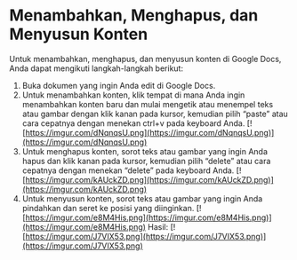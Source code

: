 # Menambahkan, Menghapus, dan Menyusun Konten
Untuk menambahkan, menghapus, dan menyusun konten di Google Docs, Anda dapat
mengikuti langkah-langkah berikut:
1. Buka dokumen yang ingin Anda edit di Google Docs.
2. Untuk menambahkan konten, klik tempat di mana Anda ingin menambahkan
konten baru dan mulai mengetik atau menempel teks atau gambar dengan klik kanan
pada kursor, kemudian pilih “paste” atau cara cepatnya dengan menekan ctrl+v pada
keyboard Anda.
[![https://imgur.com/dNqnqsU.png](https://imgur.com/dNqnqsU.png)](https://imgur.com/dNqnqsU.png)
3. Untuk menghapus konten, sorot teks atau gambar yang ingin Anda hapus dan klik
kanan pada kursor, kemudian pilih “delete” atau cara cepatnya dengan menekan
“delete” pada keyboard Anda.
[![https://imgur.com/kAUckZD.png](https://imgur.com/kAUckZD.png)](https://imgur.com/kAUckZD.png)
4. Untuk menyusun konten, sorot teks atau gambar yang ingin Anda pindahkan dan
seret ke posisi yang diinginkan.
[![https://imgur.com/e8M4His.png](https://imgur.com/e8M4His.png)](https://imgur.com/e8M4His.png)
Hasil:
[![https://imgur.com/J7VIX53.png](https://imgur.com/J7VIX53.png)](https://imgur.com/J7VIX53.png)